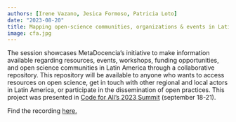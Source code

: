 ```yaml
---
authors: [Irene Vazano, Jesica Formoso, Patricia Loto]
date: "2023-08-20"
title: Mapping open-science communities, organizations & events in Latin America (Lightning Talk)
image: cfa.jpg
---
```


The session showcases MetaDocencia's initiative to make information available regarding resources, events, workshops, funding opportunities, and open science communities in Latin America through a collaborative repository. This repository will be available to anyone who wants to access resources on open science, get in touch with other regional and local actors in Latin America, or participate in the dissemination of open practices. This project was presented in [Code for All's 2023 Summit](https://codeforall.org/summit-2023) (september 18-21). 

Find the recording [here.](https://youtu.be/NBo4AUAVu8g?si=sRLo2TtMtkn9fhDJ)
